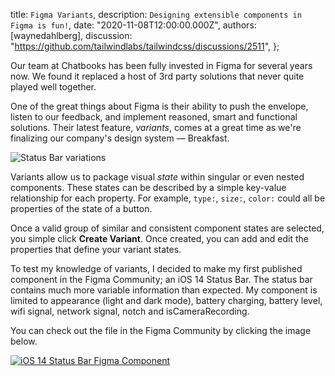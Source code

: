 
  title: `Figma Variants`,
  description: `Designing extensible components in Figma is fun!`,
  date: "2020-11-08T12:00:00.000Z",
  authors: [waynedahlberg],
  discussion: "https://github.com/tailwindlabs/tailwindcss/discussions/2511",
};

Our team at Chatbooks has been fully invested in Figma for several years now. We found it replaced a host of 3rd party solutions that never quite played well together.

One of the great things about Figma is their ability to push the envelope, listen to our feedback, and implement reasoned, smart and functional solutions. Their latest feature, _variants_, comes at a great time as we're finalizing our company's design system — Breakfast.

<img src={image2} alt="Status Bar variations" />

Variants allow us to package visual _state_ within singular or even nested components. These states can be described by a simple key-value relationship for each property. For example, `type:`, `size:`, `color:` could all be properties of the state of a button.

Once a valid group of similar and consistent component states are selected, you simple click **Create Variant**. Once created, you can add and edit the properties that define your variant states.

To test my knowledge of variants, I decided to make my first published component in the Figma Community; an iOS 14 Status Bar. The status bar contains much more variable information than expected. My component is limited to appearance (light and dark mode), battery charging, battery level, wifi signal, network signal, notch and isCameraRecording.

You can check out the file in the Figma Community by clicking the image below.

<a href="https://www.figma.com/community/file/904065746347450024/iOS-14-Status-Bar">
  <img src={image1} alt="iOS 14 Status Bar Figma Component" />
</a>
